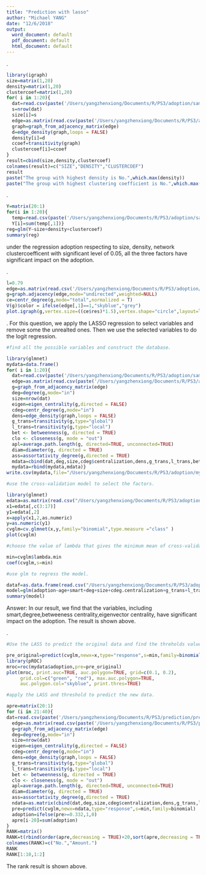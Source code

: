 ```yaml
---
title: "Prediction with lasso"
author: "Michael YANG"
date: "12/6/2018"
output:
  word_document: default
  pdf_document: default
  html_document: default
---
```

\noindent 1.
```r
library(igraph)
size=matrix(1,20)
density=matrix(1,20)
clustercoef=matrix(1,20)
for( i in 1:20){
  dat=read.csv(paste('/Users/yangzhenxiong/Documents/R/PS3/adoption/sample',i,'.csv',sep = ""))
  s=nrow(dat)
  size[i]=s
  edge=as.matrix(read.csv(paste('/Users/yangzhenxiong/Documents/R/PS3/adoption/cluster',i,'_edge.csv',sep = ""),header = FALSE))
  graph=graph_from_adjacency_matrix(edge)
  d=edge_density(graph,loops = FALSE)
  density[i]=d
  ccoef=transitivity(graph)
  clustercoef[i]=ccoef
} 
result=cbind(size,density,clustercoef)
colnames(result)=c("SIZE","DENSITY","CLUSTERCOEF")
result
paste("The group with highest density is No.",which.max(density))
paste("The group with highest clustering coefficient is No.",which.max(clustercoef))
```

\noindent 2.
```r
Y=matrix(20:1)
for(i in 1:20){
  temp=read.csv(paste('/Users/yangzhenxiong/Documents/R/PS3/adoption/sample',i,'.csv',sep = ""))
  Y[i]=sum(temp[,1])}
reg=glm(Y~size+density+clustercoef)
summary(reg)
```

under the regression adoption respecting to size, density, network clustercoefficent with significant level of 0.05, all the three factors have significant impact on the adoption.


\noindent 3.
```r
l=0.79
edge=as.matrix(read.csv('/Users/yangzhenxiong/Documents/R/PS3/adoption/cluster7_edge.csv',sep=',',header=FALSE))
g=graph.adjacency(edge,mode="undirected",weighted=NULL)
ce=centr_degree(g,mode="total",normalized = T)
V(g)$color = ifelse(edge[,1]==1,"skyblue","grey")
plot.igraph(g,vertex.size=((ce$res)*1.5),vertex.shape="circle",layout=layout.fruchterman.reingold,vertex.label=NA,edge.arrow.size=0.5,arrow.size=1,arrow.width=1,xlim=c(-l,l),ylim=c(-l,l))
```

\noindent 4.
For this question, we apply the LASSO regression to select variables and remove some the unrealted ones. Then we use the selected variables to do the logit regression.
```r
#find all the possible variables and construct the database.

library(glmnet)
mydata=data.frame()
for( i in 1:20){
  dat=read.csv(paste('/Users/yangzhenxiong/Documents/R/PS3/adoption/sample',i,'.csv',sep = ""))
  edge=as.matrix(read.csv(paste('/Users/yangzhenxiong/Documents/R/PS3/adoption/cluster',i,'_edge.csv',sep = ""),header = FALSE))
  g=graph_from_adjacency_matrix(edge)
  deg=degree(g,mode="in")
  size=nrow(dat)
  eigen=eigen_centrality(g,directed = FALSE)
  cdeg=centr_degree(g,mode="in")
  dens=edge_density(graph,loops = FALSE)
  g_trans=transitivity(g,type="global")
  l_trans=transitivity(g,type="local")
  bet <- betweenness(g, directed = TRUE)
  clo <- closeness(g, mode = "out")
  apl=average.path.length(g, directed=TRUE, unconnected=TRUE)
  diam=diameter(g, directed = TRUE)
  ass=assortativity_degree(g,directed = TRUE) 
  mdata=cbind(dat,deg,size,cdeg$centralization,dens,g_trans,l_trans,bet,clo,apl,ass,diam,eigen$vector)
  mydata=rbind(mydata,mdata)}
write.csv(mydata,file="/Users/yangzhenxiong/Documents/R/PS3/adoption/mydata.csv")

#use the cross-validation model to select the factors.

library(glmnet)
edata=as.matrix(read.csv("/Users/yangzhenxiong/Documents/R/PS3/adoption/mydata.csv"))
x1=edata[,c(3:17)]
y1=edata[,2]
x=apply(x1,2,as.numeric)
y=as.numeric(y1)
cvglm=cv.glmnet(x,y,family="binomial",type.measure ="class" )
plot(cvglm)

#choose the value of lambda that gives the minimum mean of cross-validated error 

min=cvglm$lambda.min
coef(cvglm,s=min)

#use glm to regress the model.

dataf=as.data.frame(read.csv("/Users/yangzhenxiong/Documents/R/PS3/adoption/mydata.csv"))
model=glm(adoption~age+smart+deg+size+cdeg.centralization+g_trans+l_trans+bet+ass+eigen.vector,family = binomial(),data=dataf)
summary(model)
```
Answer:
In our result, we find that the variables, including smart,degree,betweeness centrality,eigenvector centrality, have significant impact on the adoption. The result is shown above.


\noindent 5.
```r
#Use the LASS to predict the original data and find the threholds value.

pre_original=predict(cvglm,newx=x,type="response",s=min,family=binomial(link = logit))
library(pROC)
mroc=roc(mydata$adoption,pre=pre_original)
plot(mroc, print.auc=TRUE, auc.polygon=TRUE, grid=c(0.1, 0.2),
     grid.col=c("green", "red"), max.auc.polygon=TRUE,
     auc.polygon.col="skyblue", print.thres=TRUE)

#apply the LASS and threshold to predict the new data.

apre=matrix(20:1)
for (i in 21:40){
dat=read.csv(paste('/Users/yangzhenxiong/Documents/R/PS3/prediction/prediction',i,'.csv',sep = ""))
  edge=as.matrix(read.csv(paste('/Users/yangzhenxiong/Documents/R/PS3/prediction/cluster',i,'_edge.csv',sep = ""),header = FALSE))
  g=graph_from_adjacency_matrix(edge)
  deg=degree(g,mode="in")
  size=nrow(dat)
  eigen=eigen_centrality(g,directed = FALSE)
  cdeg=centr_degree(g,mode="in")
  dens=edge_density(graph,loops = FALSE)
  g_trans=transitivity(g,type="global")
  l_trans=transitivity(g,type="local")
  bet <- betweenness(g, directed = TRUE)
  clo <- closeness(g, mode = "out")
  apl=average.path.length(g, directed=TRUE, unconnected=TRUE)
  diam=diameter(g, directed = TRUE)
  ass=assortativity_degree(g,directed = TRUE) 
  ndata=as.matrix(cbind(dat,deg,size,cdeg$centralization,dens,g_trans,l_trans,bet,clo,apl,ass,diam,eigen$vector))
  pre=predict(cvglm,newx=ndata,type="response",s=min,family=binomial)
  adoption=ifelse(pre>=0.332,1,0)
  apre[i-20]=sum(adoption)
}
RANK=matrix()
RANK=t(rbind(order(apre,decreasing = TRUE)+20,sort(apre,decreasing = TRUE)))
colnames(RANK)=c("No.","Amount.")
RANK
RANK[1:10,1:2]
```

The rank result is shown above.
